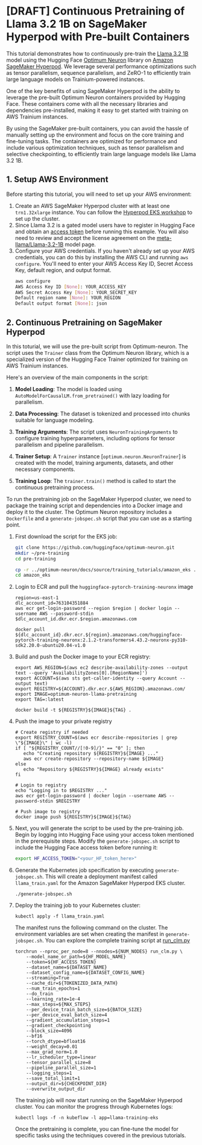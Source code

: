 <!---
Copyright 2024 The HuggingFace Team. All rights reserved.

Licensed under the Apache License, Version 2.0 (the "License");
you may not use this file except in compliance with the License.
You may obtain a copy of the License at

    http://www.apache.org/licenses/LICENSE-2.0

Unless required by applicable law or agreed to in writing, software
distributed under the License is distributed on an "AS IS" BASIS,
WITHOUT WARRANTIES OR CONDITIONS OF ANY KIND, either express or implied.
See the License for the specific language governing permissions and
limitations under the License.
-->

# [DRAFT] Continuous Pretraining of Llama 3.2 1B on SageMaker Hyperpod with Pre-built Containers

This tutorial demonstrates how to continuously pre-train the [Llama 3.2 1B](https://huggingface.co/meta-llama/Llama-3.2-1B) model using the Hugging Face [Optimum Neuron](https://huggingface.co/docs/optimum-neuron/index) library on [Amazon SageMaker Hyperpod](https://docs.aws.amazon.com/sagemaker/latest/dg/sagemaker-hyperpod.html). We leverage several performance optimizations such as tensor parallelism, sequence parallelism, and ZeRO-1 to efficiently train large language models on Trainium-powered instances.

One of the key benefits of using SageMaker Hyperpod is the ability to leverage the pre-built Optimum Neuron containers provided by Hugging Face. These containers come with all the necessary libraries and dependencies pre-installed, making it easy to get started with training on AWS Trainium instances.


By using the SageMaker pre-built containers, you can avoid the hassle of manually setting up the environment and focus on the core training and fine-tuning tasks. The containers are optimized for performance and include various optimization techniques, such as tensor parallelism and selective checkpointing, to efficiently train large language models like Llama 3.2 1B.


## 1. Setup AWS Environment

Before starting this tutorial, you will need to set up your AWS environment:

1. Create an AWS SageMaker Hyperpod cluster with at least one `trn1.32xlarge` instance. You can follow the [Hyperpod EKS workshop](https://catalog.workshops.aws/sagemaker-hyperpod-eks/en-US/00-setup/own-account) to set up the cluster.
2. Since Llama 3.2 is a gated model users have to register in Hugging Face and obtain an [access token](https://huggingface.co/docs/hub/en/security-tokens) before running this example. You will also need to review and accept the license agreement on the [meta-llama/Llama-3.2-1B](https://huggingface.co/meta-llama/Llama-3.2-1B) model page.
3. Configure your AWS credentials. If you haven't already set up your AWS credentials, you can do this by installing the AWS CLI and running `aws configure`. You'll need to enter your AWS Access Key ID, Secret Access Key, default region, and output format. 
   ```bash
   aws configure
   AWS Access Key ID [None]: YOUR_ACCESS_KEY
   AWS Secret Access Key [None]: YOUR_SECRET_KEY
   Default region name [None]: YOUR_REGION
   Default output format [None]: json
   ```

## 2. Continuous Pretraining on SageMaker Hyperpod

In this toturial, we will use the pre-built script from Optimum-neuron. The script uses the `Trainer` class from the Optimum Neuron library, which is a specialized version of the Hugging Face Trainer optimized for training on AWS Trainium instances. 

Here's an overview of the main components in the script:

1. **Model Loading**: The model is loaded using `AutoModelForCausalLM.from_pretrained()` with lazy loading for parallelism.

2. **Data Processing**: The dataset is tokenized and processed into chunks suitable for language modeling.

3. **Training Arguments**: The script uses `NeuronTrainingArguments` to configure training hyperparameters, including options for tensor parallelism and pipeline parallelism.

4. **Trainer Setup**: A `Trainer` instance [`optimum.neuron.NeuronTrainer`] is created with the model, training arguments, datasets, and other necessary components.

5. **Training Loop**: The `trainer.train()` method is called to start the continuous pretraining process.

To run the pretraining job on the SageMaker Hyperpod cluster, we need to package the training script and dependencies into a Docker image and deploy it to the cluster. The Optimum Neuron repository includes a `Dockerfile` and a `generate-jobspec.sh` script that you can use as a starting point.

1. First download the script for the EKS job:
   ```bash
   git clone https://github.com/huggingface/optimum-neuron.git
   mkdir ~/pre-training
   cd pre-training

   cp -r ../optimum-neuron/docs/source/training_tutorials/amazon_eks .
   cd amazon_eks
   ```
2. Login to ECR and pull the `huggingface-pytorch-training-neuronx` image

   ```
   region=us-east-1
   dlc_account_id=763104351884
   aws ecr get-login-password --region $region | docker login --username AWS --password-stdin $dlc_account_id.dkr.ecr.$region.amazonaws.com

   docker pull ${dlc_account_id}.dkr.ecr.${region}.amazonaws.com/huggingface-pytorch-training-neuronx:2.1.2-transformers4.43.2-neuronx-py310-sdk2.20.0-ubuntu20.04-v1.0
   ```

3. Build and push the Docker image to your ECR registry:

   ```
   export AWS_REGION=$(aws ec2 describe-availability-zones --output text --query 'AvailabilityZones[0].[RegionName]')
   export ACCOUNT=$(aws sts get-caller-identity --query Account --output text)
   export REGISTRY=${ACCOUNT}.dkr.ecr.${AWS_REGION}.amazonaws.com/
   export IMAGE=optimum-neuron-llama-pretraining
   export TAG=:latest

   docker build -t ${REGISTRY}${IMAGE}${TAG} .
   ```

4. Push the image to your private registry
   ```
   # Create registry if needed
   export REGISTRY_COUNT=$(aws ecr describe-repositories | grep \"${IMAGE}\" | wc -l)
   if [ "${REGISTRY_COUNT//[!0-9]/}" == "0" ]; then
      echo "Creating repository ${REGISTRY}${IMAGE} ..."
      aws ecr create-repository --repository-name ${IMAGE}
   else
      echo "Repository ${REGISTRY}${IMAGE} already exists"
   fi

   # Login to registry
   echo "Logging in to $REGISTRY ..."
   aws ecr get-login-password | docker login --username AWS --password-stdin $REGISTRY

   # Push image to registry
   docker image push ${REGISTRY}${IMAGE}${TAG}
   ```

5. Next, you will generate the script to be used by the pre-training job. Begin by logging into Hugging Face using your access token mentioned in the prerequisite steps.
   Modify the `generate-jobspec.sh` script to include the Hugging Face access token before running it:

   ```bash
   export HF_ACCESS_TOKEN="<your_HF_token_here>"
   ```

6. Generate the Kubernetes job specification by executing `generate-jobspec.sh`. This will create a deployment manifest called `llama_train.yaml` for the Amazon SageMaker Hyperpod EKS cluster.

   ```
   ./generate-jobspec.sh
   ```

7. Deploy the training job to your Kubernetes cluster:

   ```
   kubectl apply -f llama_train.yaml
   ```

   The manifest runs the following command on the cluster. The environment variables are set when creating the manifest in `generate-jobspec.sh`. You can explore the complete training script at [run_clm.py](https://github.com/huggingface/optimum-neuron/blob/main/examples/language-modeling/run_clm.py)
    ```
    torchrun --nproc_per_node=8 --nnodes=${NUM_NODES} run_clm.py \
        --model_name_or_path=${HF_MODEL_NAME}
        --token=${HF_ACCESS_TOKEN}
        --dataset_name=${DATASET_NAME}
        --dataset_config_name=${DATASET_CONFIG_NAME}
        --streaming=True
        --cache_dir=${TOKENIZED_DATA_PATH}
        --num_train_epochs=1
        --do_train
        --learning_rate=1e-4
        --max_steps=${MAX_STEPS}
        --per_device_train_batch_size=${BATCH_SIZE}
        --per_device_eval_batch_size=4
        --gradient_accumulation_steps=1
        --gradient_checkpointing
        --block_size=4096
        --bf16
        --torch_dtype=bfloat16
        --weight_decay=0.01
        --max_grad_norm=1.0
        --lr_scheduler_type=linear
        --tensor_parallel_size=8
        --pipeline_parallel_size=1
        --logging_steps=1
        --save_total_limit=1
        --output_dir=${CHECKPOINT_DIR}
        --overwrite_output_dir
    ```


   The training job will now start running on the SageMaker Hyperpod cluster. You can monitor the progress through Kubernetes logs:

   ```
   kubectl logs -f -n kubeflow -l app=llama-training-eks
   ```

   Once the pretraining is complete, you can fine-tune the model for specific tasks using the techniques covered in the previous tutorials.